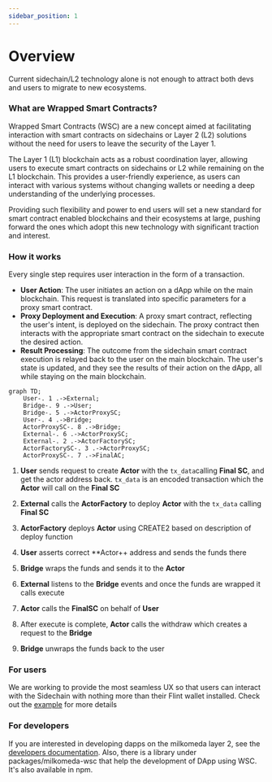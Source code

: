 ```yaml
---
sidebar_position: 1
---
```


# Overview

Current sidechain/L2 technology alone is not enough to attract both devs and users to migrate to new ecosystems.

### What are Wrapped Smart Contracts?

Wrapped Smart Contracts (WSC) are a new concept aimed at facilitating interaction with smart contracts on sidechains or Layer 2 (L2) solutions without the need for users to leave the security of the Layer 1.

The Layer 1 (L1) blockchain acts as a robust coordination layer, allowing users to execute smart contracts on sidechains or L2 while remaining on the L1 blockchain. This provides a user-friendly experience, as users can interact with various systems without changing wallets or needing a deep understanding of the underlying processes.

Providing such flexibility and power to end users will set a new standard for smart contract enabled blockchains and their ecosystems at large, pushing forward the ones which adopt this new technology with significant traction and interest.


### How it works

<Tabs>
<TabItem value="simplified" label="Simplified" default>

Every single step requires user interaction in the form of a transaction.

- **User Action**: The user initiates an action on a dApp while on the main blockchain. This request is translated into specific parameters for a proxy smart contract.
- **Proxy Deployment and Execution**: A proxy smart contract, reflecting the user's intent, is deployed on the sidechain. The proxy contract then interacts with the appropriate smart contract on the sidechain to execute the desired action.
- **Result Processing**: The outcome from the sidechain smart contract execution is relayed back to the user on the main blockchain. The user's state is updated, and they see the results of their action on the dApp, all while staying on the main blockchain.

</TabItem>

  <TabItem value="advanced" label="Advanced">

```mermaid
graph TD;
    User-. 1 .->External;
    Bridge-. 9 .->User;
    Bridge-. 5 .->ActorProxySC;
    User-. 4 .->Bridge;
    ActorProxySC-. 8 .->Bridge;
    External-. 6 .->ActorProxySC;
    External-. 2 .->ActorFactorySC;
    ActorFactorySC-. 3 .->ActorProxySC;
    ActorProxySC-. 7 .->FinalAC;
```

1. **User** sends request to create **Actor** with the `tx_data`calling **Final SC**, and get the actor address back. `tx_data` is an encoded transaction which the **Actor** will call on the **Final SC**

2. **External** calls the **ActorFactory** to deploy **Actor** with the `tx_data` calling **Final SC**

3. **ActorFactory** deploys **Actor** using CREATE2 based on description of deploy function

4. **User** asserts correct \*\*Actor++ address and sends the funds there

5. **Bridge** wraps the funds and sends it to the **Actor**

6. **External** listens to the **Bridge** events and once the funds are wrapped it calls execute

7. **Actor** calls the **FinalSC** on behalf of **User**

8. After execute is complete, **Actor** calls the withdraw which creates a request to the **Bridge**

9. **Bridge** unwraps the funds back to the user

</TabItem>
</Tabs>

### For users

We are working to provide the most seamless UX so that users can interact with the Sidechain with nothing more than their Flint wallet installed. Check out the [example](user_example) for more details

### For developers

If you are interested in developing dapps on the milkomeda layer 2, see the [developers documentation](for_developers). Also, there is a library under packages/milkomeda-wsc that help the development of DApp using WSC. It's also available in npm.
